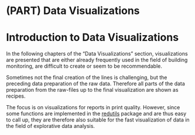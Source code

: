 # (PART) Data Visualizations {-}

# Introduction to Data Visualizations

In the following chapters of the "Data Visualizations" section, visualizations are presented that are either already frequently used in the field of building monitoring, are difficult to create or seem to be recommendable.

Sometimes not the final creation of the lines is challenging, but the preceding data preparation of the raw data. Therefore all parts of the data preparation from the raw-files up to the final visualization are shown as recipes.

The focus is on visualizations for reports in print quality. However, since some functions are implemented in the [redutils](https://github.com/hslu-ige-laes/redutils){target="_blank"} package and are thus easy to call up, they are therefore also suitable for the fast visualization of data in the field of explorative data analysis.
